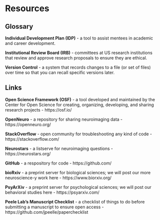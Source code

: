 # Resources

## Glossary

__Individual Development Plan (IDP)__ - a tool to assist mentees in academic and career development. 

__Institutional Review Board (IRB)__ - committees at US research institutions that review and approve research proposals to ensure they are ethical.


__Version Control__ - a system that records changes to a file (or set of files) over time so that you can recall specific versions later.

## Links

__Open Science Framework (OSF)__ - a tool developed and maintained by the Center for Open Science for creating, organizing, developing, and sharing research projects - https://osf.io/

__OpenNeuro__ - a repository for sharing neuroimaging data - https://openneuro.org/

__StackOverflow__ - open community for troubleshooting any kind of code -  https://stackoverflow.com/

__Neurostars__ - a listserve for neuroimaging questions - https://neurostars.org/

__GitHub__ - a respository for code - https://github.com/

__bioRxiv__ - a preprint server for biological sciences; we will post our more neuroscience-y work here - https://www.biorxiv.org/

__PsyArXiv__ - a preprint server for psychological sciences; we will post our behavioral studies here - https://psyarxiv.com/

__Peele Lab's Manuscript Checklist__ - a checklist of things to do before submitting a manuscript to ensure open access - https://github.com/jpeelle/paperchecklist
